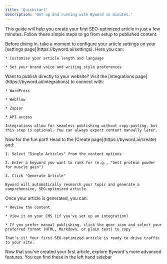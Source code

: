 ```yaml
---
title: 'Quickstart'
description: 'Get up and running with Byword in minutes.'
---
```


This guide will help you create your first SEO-optimized article in just a few minutes. Follow these simple steps to go from setup to published content.

<Steps>
  <Step title="Configure your account settings">
    Before diving in, take a moment to configure your article settings on your [settings page](https://byword.ai/settings). Here you can:

    * Customise your article length and language

    * Set your brand voice and writing style preferences
  </Step>

  <Step title="Set up integrations (Optional)">
    Want to publish directly to your website? Visit the [integrations page](https://byword.ai/integrations) to connect with:

    * WordPress

    * Webflow

    * Zapier

    * API access

    Integrations allow for seamless publishing without copy-pasting, but this step is optional. You can always export content manually later.
  </Step>

  <Step title="Create your first article">
    Now for the fun part! Head to the [Create page](https://byword.ai/create) and:

    1. Select "Single Articles" from the content options

    2. Enter a keyword you want to rank for (e.g., "best protein powder for muscle gain")

    3. Click "Generate Article"

    Byword will automatically research your topic and generate a comprehensive, SEO-optimized article.
  </Step>

  <Step title="Review and publish">
    Once your article is generated, you can:

    * Review the content

    * View it on your CMS (if you've set up an integration)

    * If you prefer manual publishing, click the gear icon and select your preferred format (HTML, Markdown, or plain text) to copy

    That's it! Your first SEO-optimized article is ready to drive traffic to your site.
  </Step>
</Steps>

Now that you've created your first article, explore Byword's more advanced features. You can find these in the left hand sidebar